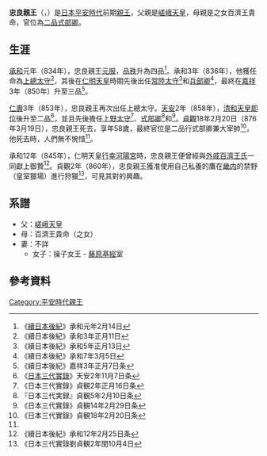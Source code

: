 {{東亞男性歷史人物
|名稱 = 忠良親王
|身份 = [[親王|親王]]
|國家 = 日本
|時代 = [[平安時代|平安時代]]前期
|主君 = [[仁明天皇|仁明天皇]]→[[文德天皇|文德天皇]]→[[清和天皇|清和天皇]]
|屆數 =
|最高職務 = [[式部省|式部卿]]
|前任 =
|繼任 = 
|圖片名稱 =
|圖片大小 =
|圖片說明 =
|氏 =
|姓 = 
|穆坤= <!--清代八旗满洲人物专用-->
|名 =
|姓名 =
|羅馬拼音 = Tadayoshishinnō
|假名 = {{lang|ja|ただよししんのう}}
|諺文 = <!--朝鮮、韓國人用-->
|字 =
|號=
|名乘 = <!--琉球士族用-->
|官職 = [[上總國|上總太守]]→[[常陸國司|常陸太守]]→[[兵部省|兵部卿]]→上總太守→[[上野國|上野太守]]→[[式部省|武部卿]]兼{{Link-ja|大宰帥|大宰帥}}
|封爵 =
|封號 = 
|位階 = [[品秩|四品]]→[[品秩|三品]]→[[品秩|二品]]
|御稱號 = <!--日本皇族之稱號-->
|宮號1 = <!--日本皇族之宮號-->
|宮號2 = <!--朝鮮王族之宮號-->
|封地 =
|神號 =
|尊號 =
|族裔 = 
|信仰 =
|旗籍 = <!--清代八旗人物专用-->
|氏族 =
|籍貫 =
|本貫 = <!--朝鮮人用-->
|世居地= <!--清代八旗人物专用-->
|世居地/穆坤= <!--专门用于清代八旗满洲人物世居地和穆坤相同时-->
|祖籍 =
|本籍 =
|出身地 =
|府邸 =
|世系 = 
|初名 = 
|乳名 = <!--日本、朝鮮、琉球以外人物用-->
|幼名 = 
|兒名 = <!--朝鮮人用-->
|童名 = <!--琉球人用-->
|小字 =
|別名 =
|法號 = 
|院號 = 
|其他名號 = 
|出生日期 = [[弘仁|弘仁]]10年（819年）
|出生地點 =
|婚年 =
|逝世日期 = [[貞觀_(清和天皇)|貞觀]]18年2月20日（876年3月19日）
|逝世地點 = 
|在位年代 =
|廟號 =
|諡號 =
|墓葬 =
|祠廟 =
|父親 = [[嵯峨天皇|嵯峨天皇]]
|嫡母 = [[橘嘉智子|橘嘉智子]]（[[橘清友|橘清友]]之女）
|母親 = 百濟王貴命（{{Link-ja|百濟王俊哲|百済王俊哲}}之女）
|繼父=
|繼母=
|養父=
|養母=
|猶父= <!--日本人用-->
|烏帽子親= 
|元配 =
|正室 = 
|妻 =
|繼室 =
|平妻 =
|側室 =
|元配之父 =
|元配之嫡母 =
|元配之母 =
|正室之父 = 
|正室之嫡母 =
|正室之母 =
|妻之父 = 
|妻之嫡母 =
|妻之母 = 
|繼室之父 =
|繼室之嫡母 =
|繼室之母 =
|平妻之父 =
|平妻之嫡母 =
|平妻之母 =
|兄弟 = [[仁明天皇|仁明天皇]]<br>{{Link-ja|源信 (公卿)|源信 (公卿)|源信}}<br>{{Link-ja|源常|源常}}<br>{{Link-ja|源弘|源弘}}<br>{{Link-ja|源寬|源寛}}<br>{{Link-ja|源明|源明}}<br>{{Link-ja|源定|源定}}<br>[[秀良親王|秀良親王]]<br>{{Link-ja|源生|源生}}<br>{{Link-ja|源安|源安}}<br>[[源融|源融]]<br>{{Link-ja|源鎮|源鎮}}<br>{{Link-ja|源勤|源勤}}<br>{{Link-ja|源啓|源啓}}<br>{{Link-ja|業良親王|業良親王}}<br>基良親王<br>[[源清|源清]]<br>淳王<br>源澄<br>{{Link-ja|源勝|源勝}}<br>源賢<br>源繼
|姊妹 = [[有智子內親王|有智子內親王]]<br>[[源潔姫|源潔姫]]<br>[[正子内親王_(嵯峨天皇皇女)|正子内親王]]<br>源貞姬<br>源全姬<br>源善姬<br>秀子內親王<br>俊子內親王<br>{{Link-ja|芳子内親王|芳子内親王}}<br>繁子内親王<br>業子內親王<br>源若姬<br>基子內親王<br>{{Link-ja|仁子内親王|仁子内親王}}（[[齋宮|齋宮]]）<br>源密姬<br>宗子內親王<br>源端姬<br>源盈姬<br>源更姬<br>源神姬<br>源容姬<br>源吾姬<br>源聲姬<br>純子內親王<br>齊子內親王<br>源年姬<br>源良姬
|嫡兄弟 =
|嫡姊妹 =
|庶兄弟 =
|庶姊妹 =
|同胞兄弟 =
|同胞姊妹 =
|異母兄弟 =
|異母姊妹 =
|異父兄弟 =
|異父姊妹 =
|繼兄弟 =
|繼姊妹 =
|子 = 
|女 = 
|嫡子 =
|嫡女 =
|庶子 =
|庶女 =
|養子 =
|養女 =
|猶子 = <!--日本人用-->
|婿養子 = <!--日本人用-->
|烏帽子子 = <!--日本人用-->
|繼子 =
|繼女 =
|其他親屬 = [[平城天皇|平城天皇]]（伯父）<br>[[淳和天皇|淳和天皇]]（叔父、姊夫）<br>[[葛原親王|葛原親王]]（叔父）<br>[[藤原良房|藤原良房]]（姊夫）<br>[[在原業平|在原業平]]（表弟）
|出身 = <!---此处指科举出身--->
|功名 = 
|經歷 = 
|著作 =
|注釋 =
}}

'''忠良親王'''（{{jpn|j=忠良親王|hg=ただよししんのう|rm=Tadayoshishinnō}}，{{bd|819年||876年|3月19日|catIdx=Tadayoshishinnō}}）是[[日本|日本]][[平安時代|平安時代]]前期[[親王|親王]]，父親是[[嵯峨天皇|嵯峨天皇]]，母親是{{Link-ja|百濟王俊哲|百済王俊哲}}之女百濟王貴命，官位為[[品秩|二品]][[式部省|式部卿]]。

== 生涯 ==
[[承和_(仁明天皇)|承和]]元年（834年），忠良親王[[元服|元服]]，[[品秩|品秩]]升為四品<ref>《[[續日本後紀|續日本後紀]]》承和元年2月14日</ref>。承和3年（836年），他獲任命為[[上總國|上總太守]]<ref>《續日本後紀》承和3年正月11日</ref>，其後在[[仁明天皇|仁明天皇]]時期先後出任[[常陸國司|常陸太守]]<ref>《續日本後紀》承和5年正月13日</ref>和[[兵部省|兵部卿]]<ref>《續日本後紀》承和7年3月5日</ref>，最終在[[嘉祥_(仁明天皇)|嘉祥]]3年（850年）升至三品<ref>《續日本後紀》嘉祥3年正月7日条</ref>。

[[仁壽_(文德天皇)|仁壽]]3年（853年），忠良親王再次出任上總太守。[[天安_(文德天皇)|天安]]2年（858年），[[清和天皇|清和天皇]][[即位|即位]]後升至二品<ref>《[[日本三代實錄|日本三代實錄]]》天安2年11月7日条</ref>，並且先後擔任[[上野國|上野太守]]<ref>《日本三代實錄》貞観2年正月16日条</ref>、[[式部省|式部卿]]<ref>『日本三代実録』貞観5年2月10日条</ref>和{{Link-ja|大宰帥|大宰帥}}<ref>《日本三代實錄》貞観14年2月29日条</ref>。[[貞觀_(清和天皇)|貞觀]]18年2月20日（876年3月19日），忠良親王死去，享年58歲，最終官位是二品行式部卿兼大宰帥<ref name="a">《日本三代實錄》貞観18年2月20日条</ref>，他死去時，人們無不惋惜<ref name="a" />。

承和12年（845年），仁明天皇[[行幸|行幸]][[離宮八幡宮|河陽宮]]時，忠良親王便曾經與[[外戚|外戚]][[百濟王氏|百濟王氏]]一同獻上御贄<ref>《續日本後紀》承和12年2月25日条</ref>。貞觀2年（860年），忠良親王獲准使用自己私養的鷹在[[畿内|畿内]]的禁野（皇室獵場）進行狩獵<ref>《日本三代實錄劉貞観2年閏10月4日</ref>，可見其對{{Link-ja|鷹狩|鷹狩}}的興趣。

== 系譜 ==
*父：[[嵯峨天皇|嵯峨天皇]]
*母：百濟王貴命（{{Link-ja|百濟王俊哲|百済王俊哲}}之女）
*妻：不詳
**女子：操子女王 - [[藤原基經|藤原基經]]室

==參考資料==
{{reflist}}

{{DEFAULTSORT:Tadayoshishinnō}}
[[Category:平安時代親王|Category:平安時代親王]]